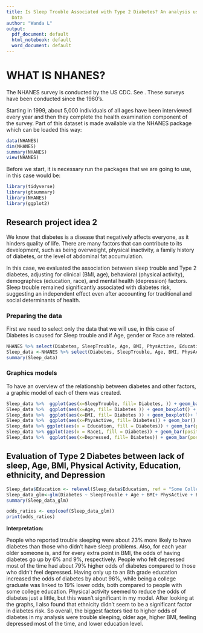 ---
title: Is Sleep Trouble Associated with Type 2 Diabetes? An analysis using NHANES
  Data
author: "Wanda L"
output:
  pdf_document: default
  html_notebook: default
  word_document: default
---
# WHAT IS NHANES?

The NHANES survey is conducted by the US CDC. See \url{https://www.cdc.gov/nchs/nhanes/about_nhanes.htm}. These surveys have been conducted since the 1960’s.

Starting in 1999, about 5,000 individuals of all ages have been interviewed every year and then they complete the health examination component of the survey. Part of this dataset is made available via the NHANES package which can be loaded this way:

```{r}
data(NHANES) 
dim(NHANES)
summary(NHANES)
view(NHANES)
```
Before we start, it is necessary run the packages that we are going to use, in this case would be: 

```{r setup}
library(tidyverse)
library(gtsummary)
library(NHANES)
library(ggplot2)
```


## **Research project idea 2**

We know that diabetes is a disease that negatively affects everyone, as it hinders quality of life.
There are many factors that can contribute to its development, such as being overweight, physical inactivity, a family history of diabetes, or the level of abdominal fat accumulation.

In this case, we evaluated the association between sleep trouble and Type 2 diabetes, adjusting for clinical (BMI, age), behavioral (physical activity), demographics (education, race), and mental health (depression) factors. Sleep trouble remained significantly associated with diabetes risk, suggesting an independent effect even after accounting for traditional and social determinants of health.

### Preparing the data

First we need to select only the data that we will use, in this case of Diabetes is caused for Sleep trouble and if Age, gender or Race are related.

```{r}
NHANES %>% select(Diabetes, SleepTrouble, Age, BMI, PhysActive, Education, Race1, Depressed)
Sleep_data <-NHANES %>% select(Diabetes, SleepTrouble, Age, BMI, PhysActive, Education, Race1, Depressed) %>% filter(!is.na(Diabetes),!is.na(SleepTrouble), !is.na(Age), !is.na(Education), !is.na(Race1),  !is.na(Depressed))
summary(Sleep_data)

```

### Graphics models

To have an overview of the relationship between diabetes and other factors, a graphic model of each of them was created.

```{r Graphics}
Sleep_data %>%  ggplot(aes(x=SleepTrouble, fill= Diabetes, )) + geom_bar(position="fill") + scale_y_continuous(labels = scales::percent) + labs(y = "Proportion", title = "Proportion of Diabetes by Sleep trouble")
Sleep_data %>%  ggplot(aes(x=Age, fill= Diabetes )) + geom_boxplot() + labs(title = "Proportion of Diabetes by Age")
Sleep_data %>%  ggplot(aes(x=BMI, fill= Diabetes )) + geom_boxplot()+ labs( title = "Proportion of Diabetes by BMI") 
Sleep_data %>%  ggplot(aes(x=PhysActive, fill= Diabetes)) + geom_bar() + labs(y = "Proportion", title = "Proportion of Diabetes by Physical Activity") 
Sleep_data %>% ggplot(aes(x = Education, fill = Diabetes)) + geom_bar(position = "fill") + scale_y_continuous(labels = scales::percent) + labs(y = "Proportion", title = "Proportion of Diabetes by Education Level")
Sleep_data %>% ggplot(aes(x = Race1, fill = Diabetes)) + geom_bar(position = "fill") + scale_y_continuous(labels = scales::percent) + labs(y = "Proportion", title = "Proportion of Diabetes by Race") 
Sleep_data %>%  ggplot(aes(x=Depressed, fill= Diabetes)) + geom_bar(position="fill") + scale_y_continuous(labels = scales::percent) + labs(y = "Proportion", title = "Proportion of Diabetes by Depression")
```
## Evaluation  of Type 2 Diabetes between lack of sleep, Age, BMI, Physical Activity, Education, ethnicity, and Depression 

```{r}
Sleep_data$Education <- relevel(Sleep_data$Education, ref = "Some College")
Sleep_data_glm<-glm(Diabetes ~ SleepTrouble + Age + BMI+ PhysActive + Education + Depressed, data= Sleep_data, family = binomial(link = "logit"))
summary(Sleep_data_glm)


```
```{r}
odds_ratios <- exp(coef(Sleep_data_glm))
print(odds_ratios)
```

**Interpretation:**

People who reported trouble sleeping were about 23% more likely to have diabetes than those who didn’t have sleep problems. Also, for each year older someone is, and for every extra point in BMI, the odds of having diabetes go up by 6% and 9%, respectively. People who felt depressed most of the time had about 79% higher odds of diabetes compared to those who didn’t feel depressed. Having only up to an 8th grade education increased the odds of diabetes by about 96%, while being a college graduate was linked to 19% lower odds, both compared to people with some college education. Physical activity seemed to reduce the odds of diabetes just a little, but this wasn’t significant in my model. After looking at the graphs, I also found that ethnicity didn’t seem to be a significant factor in diabetes risk. So overall, the biggest factors tied to higher odds of diabetes in my analysis were trouble sleeping, older age, higher BMI, feeling depressed most of the time, and lower education level.


